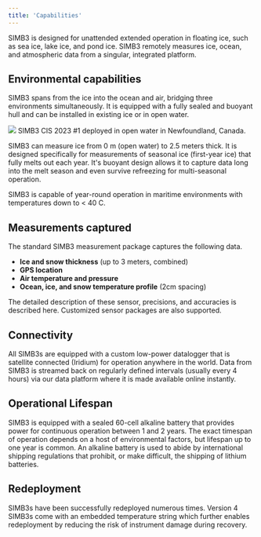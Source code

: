 ```yaml
---
title: 'Capabilities'
---
```



<RemoveMintlify />

SIMB3 is designed for unattended extended operation in floating ice, such as sea ice, lake ice, and pond ice. SIMB3 remotely measures ice, ocean, and atmospheric data from a singular, integrated platform. 

## Environmental capabilities


SIMB3 spans from the ice into the ocean and air, bridging three environments simultaneously. It is equipped with a fully sealed and buoyant hull and can be installed in existing ice or in open water. 

<img src='https://d15g1rufdjpafj.cloudfront.net/documentation/media/e9c9298d-5a0e-419a-921f-9c223c3117fe_simb3-open-water.jpg'/>
<span class='text-sm text-invertedShade5'>SIMB3 <Link href='https://www.cryosphereinnovation.com/deployment/300434063449970'>CIS 2023 #1</Link> deployed in open water in Newfoundland, Canada.</span>

SIMB3 can measure ice from 0 m (open water) to 2.5 meters thick. It is designed specifically for measurements of seasonal ice (first-year ice) that fully melts out each year. It's buoyant design allows it to capture data long into the melt season and even survive refreezing for multi-seasonal operation. 

SIMB3 is capable of year-round operation in maritime environments with temperatures down to < 40 C. 

## Measurements captured

The standard SIMB3 measurement package captures the following data.

- **Ice and snow thickness** (up to 3 meters, combined)
- **GPS location**
- **Air temperature and pressure**
- **Ocean, ice, and snow temperature profile** (2cm spacing)


The detailed description of these sensor, precisions, and accuracies is described <Link href='/simb3/sensors'>here</Link>. Customized sensor packages are also supported. 

## Connectivity

All SIMB3s are equipped with a custom low-power datalogger that is satellite connected (Iridium) for operation anywhere in the world. Data from SIMB3 is streamed back on regularly defined intervals (usually every 4 hours) via our <Link href='/data-platform'>data platform</Link> where it is made <Link href='/data'> available online instantly</Link>. 


## Operational Lifespan

SIMB3 is equipped with a sealed 60-cell alkaline battery that provides power for continuous operation between 1 and 2 years. The exact timespan of operation depends on a host of environmental factors, but lifespan up to one year is common. An alkaline battery is used to abide by international shipping regulations that prohibit, or make difficult, the shipping of lithium batteries.
  
## Redeployment

SIMB3s have been <Link href='/deployment/300434064564590-2'>successfully redeployed</Link> numerous times. Version 4 SIMB3s come with an embedded temperature string which further enables redeployment by reducing the risk of instrument damage during recovery.